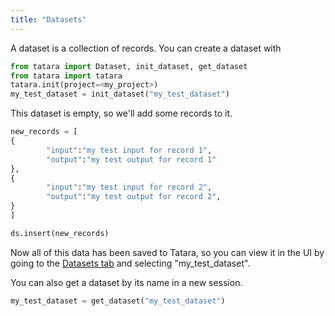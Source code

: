 ```yaml
---
title: "Datasets"
---
```


A dataset is a collection of records. You can create a dataset with

```python
from tatara import Dataset, init_dataset, get_dataset
from tatara import tatara
tatara.init(project=<my_project>)
my_test_dataset = init_dataset("my_test_dataset")
```

This dataset is empty, so we'll add some records to it.

```python
new_records = [
{
        "input":"my test input for record 1",
        "output":"my test output for record 1"
},
{
        "input":"my test input for record 2",
        "output":"my test output for record 2",
}
]

ds.insert(new_records)
```

Now all of this data has been saved to Tatara, so you can view it in the UI by going to the [Datasets tab](https://app.tatara.ai/datasets) and selecting "my_test_dataset".

You can also get a dataset by its name in a new session.

```python
my_test_dataset = get_dataset("my_test_dataset")
```

